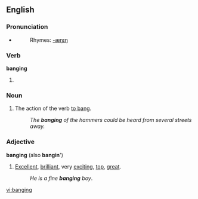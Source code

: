 ==English==

===Pronunciation===
*{{rfap}} <!-- especially for the adjective -->
*:Rhymes: [[Rhymes:English:-æŋɪŋ|-æŋɪŋ]]

===Verb===
'''banging'''
# {{present participle of|bang}}

===Noun===
{{en-noun|-}}

# The action of the verb [[bang|to bang]].
#:''The '''banging''' of the hammers could be heard from several streets away.''

===Adjective===
'''banging''' (also '''bangin'''')
# [[excellent|Excellent]], [[brilliant]], very [[exciting]], [[top]], [[great]].
#: ''He is a fine '''banging''' boy''.

[[vi:banging]]
